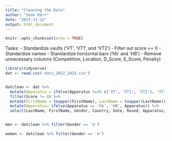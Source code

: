 ```yaml
---
title: "Cleaning the Data"
author: "Sean Kerr"
date: "2023-11-12"
output: html_document
---
```


```r
knitr::opts_chunk$set(echo = TRUE)
```


Tasks:
- Standardize vaults ('VT', 'VT1', and 'VT2')
- Filter out score == 0
- Standardize names
- Standardize horizontal bars ('hb' and 'HB')
- Remove unnecessary columns (Competition, Location, D_Score, E_Score, Penalty)



```r
library(tidyverse)
dat <- read.csv('data_2022_2023.csv')


datclean <- dat %>% 
  mutate(Apparatus = ifelse(Apparatus %in% c('VT', 'VT1', 'VT2'), 'VT', Apparatus)) %>%
  filter(Score != 0) %>%
  mutate(FirstName = toupper(FirstName), LastName = toupper(LastName)) %>%
  mutate(Apparatus= ifelse(Apparatus == 'hb', 'HB', Apparatus)) %>%
  select(LastName, FirstName, Gender, Country, Date, Round, Apparatus, Rank, Score)


men <- datclean %>% filter(Gender == 'm')

women <- datclean %>% filter(Gender == 'w')


```


